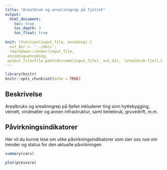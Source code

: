 ```yaml
---
title: "Arealbruk og arealinngrep på fjellet"
output:
  html_document:
    toc: true
    toc_depth: 3
    toc_float: true
    
knit: (function(input_file, encoding) {
  out_dir <- '../docs';
  rmarkdown::render(input_file,
 encoding=encoding,
 output_file=file.path(dirname(input_file), out_dir, 'arealbruk-fjell.html'))})
---
```


```r
library(knitr)
knitr::opts_chunk$set(echo = TRUE)
```



## Beskrivelse
Arealbruks og arealinngrep på fjellet inkluderer ting som hyttebygging, veinett, vindmøller og annen infrastruktur, samt beitebruk, gruvedrift, m.m. 


## Påvirkningsindikatorer
Her vil du kunne lese om ulike påvirkningsindikatorer som sier oss noe om
trender og status for den aktuelle påvirkningen 

```r
summary(cars)
```


```r
plot(pressure)
```





